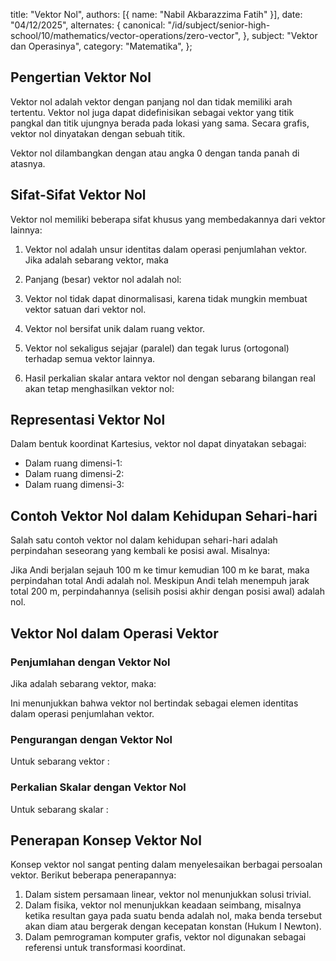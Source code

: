   title: "Vektor Nol",
  authors: [{ name: "Nabil Akbarazzima Fatih" }],
  date: "04/12/2025",
  alternates: {
    canonical:
      "/id/subject/senior-high-school/10/mathematics/vector-operations/zero-vector",
  },
  subject: "Vektor dan Operasinya",
  category: "Matematika",
};

## Pengertian Vektor Nol

Vektor nol adalah vektor dengan panjang nol dan tidak memiliki arah tertentu. Vektor nol juga dapat didefinisikan sebagai vektor yang titik pangkal dan titik ujungnya berada pada lokasi yang sama. Secara grafis, vektor nol dinyatakan dengan sebuah titik.

Vektor nol dilambangkan dengan <InlineMath math="\vec{0}" /> atau angka 0 dengan tanda panah di atasnya.

## Sifat-Sifat Vektor Nol

Vektor nol memiliki beberapa sifat khusus yang membedakannya dari vektor lainnya:

1. Vektor nol adalah unsur identitas dalam operasi penjumlahan vektor. Jika <InlineMath math="\vec{a}" /> adalah sebarang vektor, maka <InlineMath math="\vec{a} + \vec{0} = \vec{a}" />

2. Panjang (besar) vektor nol adalah nol: <InlineMath math="|\vec{0}| = 0" />

3. Vektor nol tidak dapat dinormalisasi, karena tidak mungkin membuat vektor satuan dari vektor nol.

4. Vektor nol bersifat unik dalam ruang vektor.

5. Vektor nol sekaligus sejajar (paralel) dan tegak lurus (ortogonal) terhadap semua vektor lainnya.

6. Hasil perkalian skalar antara vektor nol dengan sebarang bilangan real akan tetap menghasilkan vektor nol: <InlineMath math="k \cdot \vec{0} = \vec{0}" />

## Representasi Vektor Nol

Dalam bentuk koordinat Kartesius, vektor nol dapat dinyatakan sebagai:

- Dalam ruang dimensi-1: <InlineMath math="\vec{0} = (0)" />
- Dalam ruang dimensi-2: <InlineMath math="\vec{0} = (0, 0)" />
- Dalam ruang dimensi-3: <InlineMath math="\vec{0} = (0, 0, 0)" />

## Contoh Vektor Nol dalam Kehidupan Sehari-hari

Salah satu contoh vektor nol dalam kehidupan sehari-hari adalah perpindahan seseorang yang kembali ke posisi awal. Misalnya:

Jika Andi berjalan sejauh 100 m ke timur kemudian 100 m ke barat, maka perpindahan total Andi adalah nol. Meskipun Andi telah menempuh jarak total 200 m, perpindahannya (selisih posisi akhir dengan posisi awal) adalah nol.

## Vektor Nol dalam Operasi Vektor

### Penjumlahan dengan Vektor Nol

Jika <InlineMath math="\vec{a}" /> adalah sebarang vektor, maka:

<BlockMath math="\vec{a} + \vec{0} = \vec{a}" />

Ini menunjukkan bahwa vektor nol bertindak sebagai elemen identitas dalam operasi penjumlahan vektor.

### Pengurangan dengan Vektor Nol

Untuk sebarang vektor <InlineMath math="\vec{a}" />:

<div className="flex flex-col gap-4">
  <BlockMath math="\vec{a} - \vec{0} = \vec{a}" />
  <BlockMath math="\vec{0} - \vec{a} = -\vec{a}" />
</div>

### Perkalian Skalar dengan Vektor Nol

Untuk sebarang skalar <InlineMath math="k" />:

<BlockMath math="k \cdot \vec{0} = \vec{0}" />

## Penerapan Konsep Vektor Nol

Konsep vektor nol sangat penting dalam menyelesaikan berbagai persoalan vektor. Berikut beberapa penerapannya:

1. Dalam sistem persamaan linear, vektor nol menunjukkan solusi trivial.
2. Dalam fisika, vektor nol menunjukkan keadaan seimbang, misalnya ketika resultan gaya pada suatu benda adalah nol, maka benda tersebut akan diam atau bergerak dengan kecepatan konstan (Hukum I Newton).
3. Dalam pemrograman komputer grafis, vektor nol digunakan sebagai referensi untuk transformasi koordinat.
